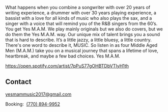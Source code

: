 ﻿<Container>

<BannerV2 bgOverlay="transparent" children="&nbsp;" />

<p>
What happens when you combine a songwriter with over 20 years of writing experience, a drummer with over 30 years playing experience, a bassist with a love for all kinds of music who also plays the sax, and a singer with a voice that will remind you of the R&B singers from the 60’s. You get Yes M.A.M. We play mainly originals but we also do covers, but we do them the Yes M.A.M. way. Our unique mix of talent brings you a sound that is hard to describe. It’s a little jazzy, a little bluesy, a little country. There's one word to describe it, MUSIC. So listen in as four Middle Aged Men (M.A.M.) take you on a musical journey that spans a lifetime of love, heartbreak, and maybe a few bad choices. Yes M.A.M.
</p>

<Youtube url="https://www.youtube.com/watch?v=vlq8bd60cKE" />

<div id="spotify" className="text-center">

https://open.spotify.com/artist/7pPuS77gOHBTDbVTIyH1th

</div>

<Releases releases={props.releases} locale="en-US" />

<Shows shows={props.shows} />

## Contact

<!--
  The `id="contact"` attribute below is for creating internal anchor link.
  You can remove/change it, but make sure you edit the corresponding link
  in src/gatsby-theme-musician/config/navigation.yml
  See: https://learn.freecodecamp.org/responsive-web-design/basic-html-and-html5/link-to-internal-sections-of-a-page-with-anchor-elements/
-->

<div id="contact" className="text-center">

<a href="mailto:yesmammusic2017@gmail.com">yesmammusic2017@gmail.com</a>
<p />
Booking:&nbsp;&nbsp;<a href="tel:7708949952">(770) 894-9952</a>
</div>

</Container>
